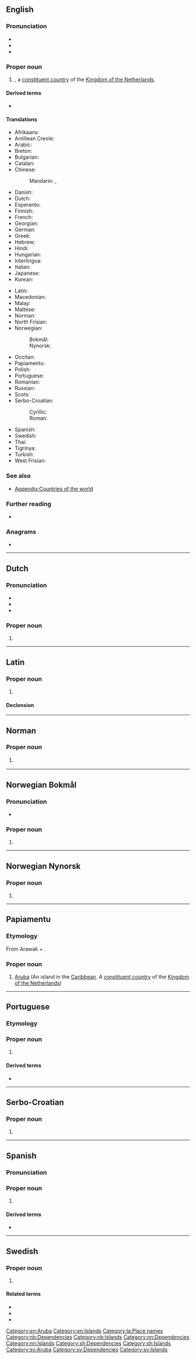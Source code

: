 ==English==

===Pronunciation===
* {{IPA|en|/əˈɹuː.bə/}}
* {{audio|en|LL-Q1860 (eng)-Vealhurl-Aruba.wav|Audio (Southern England)}}
* {{rhymes|en|uːbə|s=3}}

===Proper noun===
{{en-proper noun}}

# {{place|en|autonomous territory|r/Caribbean}}, a [[constituent country]] of the [[Kingdom of the Netherlands]].

====Derived terms====
* {{l|en|Arubian}}

====Translations====
{{trans-top|territory in the Caribbean}}
* Afrikaans: {{t|af|Aruba}}
* Antillean Creole: {{t|gcf|Awouba|f}}
* Arabic: {{t|ar|أَرُوبَا}}
* Breton: {{t|br|Aruba}}
* Bulgarian: {{t|bg|Аруба}}
* Catalan: {{t|ca|Aruba|f}}
* Chinese:
*: Mandarin: {{t+|cmn|阿魯巴|sc=Hani}}, {{t+|cmn|阿鲁巴|tr=Ālǔba|sc=Hani}}
* Danish: {{t|da|Aruba}}
* Dutch: {{t+|nl|Aruba|n}}
* Esperanto: {{t|eo|Arubo}}
* Finnish: {{t+|fi|Aruba}}
* French: {{t+|fr|Aruba|f}}
* Georgian: {{t+|ka|არუბა}}
* German: {{t+|de|Aruba}}
* Greek: {{t+|el|Αρούμπα|f}}
* Hebrew: {{t+|he|אָרוּבָּה|tr=aruba}}
* Hindi: {{t+|hi|अरूबा}}
* Hungarian: {{t+|hu|Aruba}}
* Interlingua: {{t|ia|Aruba}}
* Italian: {{t+|it|Aruba|f}}
* Japanese: {{t+|ja|アルバ|tr=Aruba}}
* Korean: {{t|ko|^아루바}}
{{trans-mid}}
* Latin: {{t|la|Aruba|f}}
* Macedonian: {{t|mk|Ару́ба|f}}
* Malay: {{t|ms|Aruba}}
* Maltese: {{t|mt|Aruba}}
* Norman: {{t|nrf|Aruba}} {{qualifier|Jersey}}
* North Frisian: {{t|frr|Aruuba}}
* Norwegian:
*: Bokmål: {{t|nb|Aruba}}
*: Nynorsk: {{t|nn|Aruba}}
* Occitan: {{t|oc|Aruba|f}}
* Papiamentu: {{t|pap|Aruba|f}}
* Polish: {{t+|pl|Aruba}}
* Portuguese: {{t+|pt|Aruba|f}}
* Romanian: {{t|ro|Aruba|f}}
* Russian: {{t+|ru|Ару́ба|f}}
* Scots: {{t|sco|Arubae}}
* Serbo-Croatian:
*: Cyrillic: {{t|sh|Аруба|f|sc=Cyrl}}
*: Roman: {{t|sh|Aruba|f}}
* Spanish: {{t+|es|Aruba|f}}
* Swedish: {{t+|sv|Aruba}}
* Thai: {{t+|th|อารูบา}}
* Tigrinya: {{t|ti|ኣሩባ}}
* Turkish: {{t+|tr|Aruba}}
* West Frisian: {{t|fy|Arûba|n}}
{{trans-bottom}}

===See also===
* [[Appendix:Countries of the world]]

===Further reading===
* {{pedia}}

===Anagrams===
* {{anagrams|en|a=aabru|Barua|abura}}

[[Category:en:Aruba]]
[[Category:en:Islands]]

----

==Dutch==

===Pronunciation===
* {{IPA|nl|/aːˈru.baː/|/aːˈry.baː/}}
* {{audio|nl|Nl-Aruba.ogg|Audio}}
* {{hyphenation|nl|Aru|ba}}

===Proper noun===
{{nl-proper noun}}

# {{l|en|Aruba}}

----

==Latin==
{{wikipedia|lang=la}}

===Proper noun===
{{la-proper noun|Arūba<1.loc>}}

# {{lb|la|New Latin}} {{l|en|Aruba}}

====Declension====
{{la-ndecl|Arūba<1.loc>}}

[[Category:la:Place names]]

----

==Norman==

===Proper noun===
{{nrf-proper noun}}

# {{lb|nrf|Jersey}} {{l|en|Aruba}}

{{topics|nrf|Dependencies|Islands}}

----

==Norwegian Bokmål==
{{wikipedia|lang=no}}

===Pronunciation===
* {{IPA|nb|/ɑɾʉːbɑ/}}

===Proper noun===
{{head|nb|proper noun}}

# {{l|en|Aruba}}

[[Category:nb:Dependencies]]
[[Category:nb:Islands]]

----

==Norwegian Nynorsk==
{{wikipedia|lang=nn}}

===Proper noun===
{{head|nn|proper noun}}

# {{l|en|Aruba}}

[[Category:nn:Dependencies]]
[[Category:nn:Islands]]

----

==Papiamentu==

===Etymology===
From Arawak {{bor|pap|tnq|ora||shell}} + {{m|tnq|oubao||island}}.

===Proper noun===
{{head|pap|proper noun}}

# [[Aruba]] (An island in the [[Caribbean]]. A [[constituent country]] of the [[Kingdom of the Netherlands]])

----

==Portuguese==

===Etymology===
{{rfe|pt}}

===Proper noun===
{{pt-proper noun|f}}

# {{place|pt|island/and/autonomous territory|c/Netherlands|in the|sea/Caribbean|t1=Aruba}}

====Derived terms====
* {{l|pt|arubano}}

----

==Serbo-Croatian==

===Proper noun===
{{sh-proper noun|g=f}}

# {{l|en|Aruba}}

[[Category:sh:Dependencies]]
[[Category:sh:Islands]]

----

==Spanish==
{{wikipedia|lang=es}}

===Pronunciation===
{{es-IPA}}

===Proper noun===
{{es-proper noun|f}}

# {{place|es|autonomous territory|c/Netherlands|in the|sea/Caribbean|t1=Aruba}}

====Derived terms====
* {{l|es|arubano}}

{{C|es|Aruba}}

----

==Swedish==

===Proper noun===
{{sv-proper noun|n}}

# {{place|sv|autonomous territory|c/Netherlands|in the|sea/Caribbean|t1=Aruba}}

====Related terms====
*{{l|sv|arubansk|pos=adjective|t=Aruban}}
*{{l|sv|aruban|g=c|t=Aruban male}}
*{{l|sv|arubanska|g=c|t=Aruban female}}

[[Category:sv:Aruba]]
[[Category:sv:Dependencies]]
[[Category:sv:Islands]]